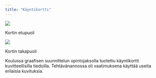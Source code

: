 ```yaml
---
title: "Käyntikortti"
---
```


![](/KorttiEtupuoli.png)

Kortin etupuoli

![](/KorttiTakapuoli.png)

Kortin takapuoli

Koulussa graafisen suunnittelun opintojaksolla tuotettu käyntikortti kuvitteellisilla tiedoilla. Tehtävänannossa oli vaatimuksena käyttää useita  erilaisia kuvituksia.